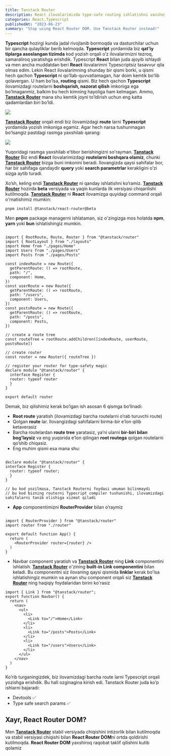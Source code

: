 ```yaml
---
title: Tanstack Router
description: React ilovalarimizda type-safe routing ishlatishni vanihoyat iloji bor
categories: React,Typescript
publishedAt: "2023-06-23"
summary: "Stop using React Router DOM. Use Tanstack Router instead!"
---
```


**Typescript** hozirgi kunda jadal rivojlanib bormoqda va dasturchilar uchun bir qancha qulayliklar berib kelmoqda. **Typescript** yordamida biz **qat’iy tiplarga asoslangan tizimda** kod yozish orqali o’z ilovalarimizni tezroq, samaraliroq yaratishga erishdik. Typescript **React** bilan juda ajoyib ishlaydi va men ancha muddatdan beri **React** ilovalarimni Typescriptsiz tasavvur qila olmas edim. Lekin React ilovalarimning shunday bir qismi borki, u qismi hech qachon **Typescript** ni qo’llab-quvvatlamagan, har doim kemtik bo’lib qolavergan. U ham bo’lsa, **routing** qismi. Biz hech qachon **Typescript** ilovamizdagi routelarni **boshqarish, nazorat qilish** imkoniga ega bo’lmaganmiz, balkim bu hech kimning hayoliga ham kelmagan. Ammo, [**Tanstack Router**](https://tanstack.com/router/v1) mana shu kemtik joyni to’ldirish uchun eng katta qadamlardan biri bo’ldi.

![](https://miro.medium.com/v2/resize:fit:875/0*NwEly64rEq5KkqBX)

[**Tanstack Router**](https://tanstack.com/router/v1) orqali endi biz ilovamizdagi **route** larni **Typescript** yordamida yozish imkoniga egamiz. Agar hech narsa tushunmagan bo’lsangiz pastdagi rasmga yaxshilab qarang:

![](https://ik.imagekit.io/khaitbek/blog/ts-router-intro/image.png?updatedAt=1702958474379)

Yuqoridagi rasmga yaxshilab e'tibor berishingizni so'rayman. [**Tanstack Router**](https://tanstack.com/router/v1) Biz endi **React** ilovalarimizdagi **routelarni boshqara olamiz**, chunki [**Tanstack Router**](https://tanstack.com/router/v1) bizga buni imkonini beradi. Ilovangizda qaysi sahifalar bor, har bir sahifaga qandaydir **query** yoki **search parametrlar** kerakligini o’zi sizga aytib turadi.

Xo’sh, keling endi [**Tanstack Router**](https://tanstack.com/router/v1) ni qanday ishlatishni ko’ramiz. [**Tanstack Router**](https://tanstack.com/router/v1) hozirda **beta** versiyada va yaqin kunlarda ilk versiyasi chiqarilishi kutilmoqda. [**Tanstack Router**](https://tanstack.com/router/v1) ni **React** ilovamizga quyidagi command orqali o'rnatishimiz mumkin:

`pnpm install @tanstack/react-router@beta`

Men **pnpm** package managerni ishlataman, siz o'zingizga mos holatda **npm**, **yarn** yoki **bun** ishlatishingiz mumkin.

```

import { RootRoute, Route, Router } from "@tanstack/router"
import { RootLayout } from "./layouts"
import Home from "./pages/Home"
import Users from "./pages/Users"
import Posts from "./pages/Posts"

const indexRoute = new Route({
  getParentRoute: () => rootRoute,
  path: "/",
  component: Home,
})
const userRoute = new Route({
  getParentRoute: () => rootRoute,
  path: "/users",
  component: Users,
})
const postsRoute = new Route({
  getParentRoute: () => rootRoute,
  path: "/posts",
  component: Posts,
})

// create a route tree
const routeTree = rootRoute.addChildren([indexRoute, userRoute, postsRoute])

// create router
const router = new Router({ routeTree })

// register your router for type-safety magic
declare module "@tanstack/router" {
  interface Register {
  router: typeof router
  }
}

export default router
```

Demak, biz qilishimiz kerak bo’lgan ish asosan 6 qismga bo’linadi:

- **Root route** yaratish (ilovamizdagi barcha routelarni o’rab turuvchi route)
- Qolgan **route** lar. Ilovangizdagi sahifalarni birma-bir e’lon qilib ketaverasiz
- Barcha routelardan **route tree** yaratasiz, ya’ni ularni **bir-biri bilan bog’laysiz** va eng yuqorida e’lon qilingan **root routega** qolgan routelarni qo’shib chiqasiz.
- Eng muhim qismi esa mana shu:

```

declare module "@tanstack/router" {
interface Register {
  router: typeof router;
  }
}

// bu kod yozilmasa, Tanstack Routerni foydasi umuman bilinmaydi
// bu kod bizning routerni Typecript compiler tushunishi, ilovamizdagi sahifalarni tanib olishiga xizmat qiladi
```

- **App** componentimizni **RouterProvider** bilan o’raymiz

```

import { RouterProvider } from "@tanstack/router"
import router from "./router"

export default function App() {
  return (
    <RouterProvider router={router} />
  )
}
```

- Navbar component yaratish va [**Tanstack Router**](https://tanstack.com/router/v1) ning **Link** componentini ishlatish.
  [**Tanstack Router**](https://tanstack.com/router/v1) o'zining **built-in Link componentini** bilan keladi. Bu componentni siz ilovaning qaysi qismida **linklar** kerak bo'lsa ishlatishingiz mumkin va aynan shu component orqali siz [**Tanstack Router**](https://tanstack.com/router/v1) ning haqiqiy foydalaridan birini ko'rasiz

```
import { Link } from "@tanstack/router";
export function Navbar() {
  return (
    <nav>
      <ul>
        <li>
          <Link to="/">Home</Link>
        </li>
        <li>
          <Link to="/posts">Posts</Link>
        </li>
        <li>
          <Link to="/users">Users</Link>
        </li>
      </ul>
    </nav>
  )
}
```

Ko’rib turganingizdek, biz ilovamizdagi barcha route larni Typescript orqali yozishga erishdik. Bu hali ozginagina kirish edi. Tanstack Router juda ko’p ishlarni bajaradi:

<ul>
	<li> Devtools ✅</li>
	<li> Type safe search params ✅</li>
</ul>

## Xayr, React Router DOM?

Men [**Tanstack Router**](https://tanstack.com/router/v1) stabil versiyada chiqishini intizorlik bilan kutilmoqda va stabil versiyasi chiqishi bilan **React Router DOM**ni ortda qoldirishi kutilmoqda. **React Router DOM** yaxshiroq raqobat taklif qilishini kutib qolamiz
